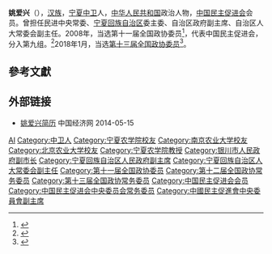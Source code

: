 '''姚爱兴'''（{{bd|1962年|1月||catIdx=Yao姚}}），[[汉族|汉族]]，[[宁夏|宁夏]][[中卫|中卫]]人，[[中华人民共和国|中华人民共和国]]政治人物，[[中国民主促进会|中国民主促进会]]会员。曾担任民进中央常委、[[宁夏回族自治区|宁夏回族自治区]]委主委、自治区政府副主席、自治区人大常委会副主任。2008年，当选第十一届全国政协委员<ref>{{cite news|title=第十一届全国政协委员名单|url=http://www.indaa.com.cn/zt/2009qglh/zxzs/200903/t20090303_127573.html|accessdate=2013-04-09|newspaper=新华社北京1月25日电 中国人民政治协商会议第十一届全国委员会委员名单(共2237人，2008年1月25日政协第十届全国委员会常务委员会第二十次会议通过)|date=2008年1月25日|deadurl=yes|archiveurl=https://web.archive.org/web/20130928014403/http://www.indaa.com.cn/zt/2009qglh/zxzs/200903/t20090303_127573.html|archivedate=2013年9月28日}}</ref>，代表中国民主促进会，分入第九组。<ref>{{cite news|title=全国政协信息-姚爱兴|url=http://www.cppcc.gov.cn/CMS/wylibary/showJcwyxtInfoWylibary.action?tabJcwyxt.guid=11W0003160&wytype=wjwy|accessdate=2013-04-11|newspaper=全国政协委员会|archive-date=2016-03-04|archive-url=https://web.archive.org/web/20160304134529/http://www.cppcc.gov.cn/CMS/wylibary/showJcwyxtInfoWylibary.action?tabJcwyxt.guid=11W0003160&wytype=wjwy|dead-url=no}}</ref>2018年1月，当选[[中国人民政治协商会议第十三届全国委员会委员名单|第十三届全国政协委员]]<ref>{{Cite web|url=http://sports.163.com/18/0126/06/D92BRKK400051C89.html|title=中国人民政治协商会议第十三届全国委员会委员名单|accessdate=2018-01-26|last=|work=网易|archive-url=https://web.archive.org/web/20180127143232/http://sports.163.com/18/0126/06/D92BRKK400051C89.html|archive-date=2018-01-27|dead-url=yes}}</ref>。

== 參考文獻 ==
{{reflist}}

== 外部链接 ==
* [http://district.ce.cn/newarea/sddy/201301/28/t20130128_24069778_4.shtml 姚爱兴简历]{{Wayback|url=http://district.ce.cn/newarea/sddy/201301/28/t20130128_24069778_4.shtml |date=20140517164814 }} 中国经济网 2014-05-15

{{宁夏回族自治区领导人}}
{{中国民主促进会第十二届中央委员会}}
{{中国民主促进会第十三届中央委员会}}
{{中国民主促进会第十四届中央委员会}}

{{Authority control}}
{{DEFAULTSORT:Yao姚}}
[[Category:姚姓|AI]]
[[Category:中卫人|Category:中卫人]]
[[Category:宁夏农学院校友|Category:宁夏农学院校友]]
[[Category:南京农业大学校友|Category:南京农业大学校友]]
[[Category:北京农业大学校友|Category:北京农业大学校友]]
[[Category:宁夏农学院教授|Category:宁夏农学院教授]]
[[Category:银川市人民政府副市长|Category:银川市人民政府副市长]]
[[Category:宁夏回族自治区人民政府副主席|Category:宁夏回族自治区人民政府副主席]]
[[Category:宁夏回族自治区人大常委会副主任|Category:宁夏回族自治区人大常委会副主任]]
[[Category:第十一届全国政协委员|Category:第十一届全国政协委员]]
[[Category:第十二届全国政协常务委员|Category:第十二届全国政协常务委员]]
[[Category:第十三届全国政协常务委员|Category:第十三届全国政协常务委员]]
[[Category:中国民主促进会会员|Category:中国民主促进会会员]]
[[Category:中国民主促进会中央委员会常务委员|Category:中国民主促进会中央委员会常务委员]]
[[Category:中國民主促進會中央委員會副主席|Category:中國民主促進會中央委員會副主席]]